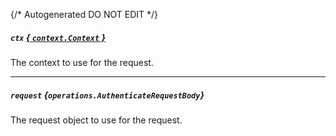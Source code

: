 {/* Autogenerated DO NOT EDIT  */}

##### `ctx` [*{ `context.Context` }*](https://pkg.go.dev/context#Context)
The context to use for the request.

---
##### `request` *{`operations.AuthenticateRequestBody`}*
The request object to use for the request.

<Collapsible openLabel={Labels.showProperties} closeLabel={Labels.hideProperties}>
  <AuthenticateRequestBody />
</Collapsible>

